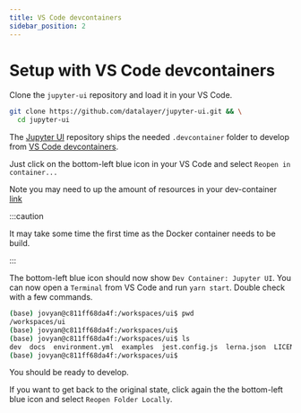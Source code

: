 ```yaml
---
title: VS Code devcontainers
sidebar_position: 2
---
```


# Setup with VS Code devcontainers

Clone the `jupyter-ui` repository and load it in your VS Code.

```bash
git clone https://github.com/datalayer/jupyter-ui.git && \
  cd jupyter-ui
```

The [Jupyter UI](https://github.com/datalayer/jupyter-ui) repository ships the needed `.devcontainer` folder to develop from [VS Code devcontainers](https://code.visualstudio.com/docs/devcontainers/containers).

Just click on the bottom-left blue icon in your VS Code and select `Reopen in container...`

Note you may need to up the amount of resources in your dev-container [link](https://github.com/datalayer/jupyter-ui/issues/101)

:::caution

It may take some time the first time as the Docker container needs to be build.

:::

The bottom-left blue icon should now show `Dev Container: Jupyter UI`. You can now open a `Terminal` from VS Code and run `yarn start`. Double check with a few commands.

```bash
(base) jovyan@c811ff68da4f:/workspaces/ui$ pwd
/workspaces/ui
(base) jovyan@c811ff68da4f:/workspaces/ui$
(base) jovyan@c811ff68da4f:/workspaces/ui$ ls
dev  docs  environment.yml  examples  jest.config.js  lerna.json  LICENSE  Makefile  node_modules  package.json  packages  prettier.config.js  README.md  typedoc.json  ui.code-workspace  yarn.lock
(base) jovyan@c811ff68da4f:/workspaces/ui$
```

You should be ready to develop.

If you want to get back to the original state, click again the the bottom-left blue icon and select `Reopen Folder Locally`.
